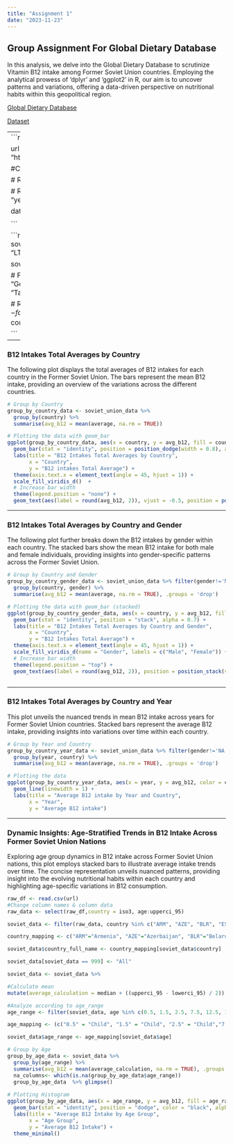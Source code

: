 ```yaml
---
title: "Assignment 1"
date: "2023-11-23"
---
```

## Group Assignment For Global Dietary Database
In this analysis, we delve into the Global Dietary Database to scrutinize Vitamin B12 intake among Former Soviet Union countries. Employing the analytical prowess of 'dplyr' and 'ggplot2' in R, our aim is to uncover patterns and variations, offering a data-driven perspective on nutritional habits within this geopolitical region.

[Global Dietary Database](https://globaldietarydatabase.org/)

[Dataset](https://raw.githubusercontent.com/berkorbay/datasets/master/gdd/gdd_b12_levels.csv)


---
```r

library(dplyr)
library(ggplot2)

url <- "https://raw.githubusercontent.com/berkorbay/datasets/master/gdd/gdd_b12_levels.csv"

#Clean and organize the columns
data <- read.csv(url)


# Replace '999' with 'NA'
data[data == 999] <- NA

# Rename columns
colnames(data) <- c("country", "age", "gender", "urban", "edu", "year", "median", "lowerci_95", "upperci_95")

data$average <- data$median + ((data$upperci_95 - data$lowerci_95) / 2)



```


```r


# Soviet Union data cleaned up and inserted average column by calculating the mean
soviet_union_abbreviations <- c("ARM", "AZE", "BLR", "EST", "GEO", "KAZ", "KGZ", "LVA", "LTU", "MDA", "RUS", "TJK", "TKM", "UKR", "UZB")

soviet_union_data <- data %>%
  filter(country %in% soviet_union_abbreviations)


# Full country names
country_names <- c(
  "Armenia", "Azerbaijan", "Belarus", "Estonia", "Georgia", "Kazakhstan", "Kyrgyzstan", "Latvia", "Lithuania", "Moldova",
  "Russia", "Tajikistan", "Turkmenistan", "Ukraine", "Uzbekistan"
)

# Replace country abbreviations with full names
soviet_union_data$country <- factor(soviet_union_data$country, levels = soviet_union_abbreviations, labels = country_names)

```
---

### B12 Intakes Total Averages by Country
The following plot displays the total averages of B12 intakes for each country in the Former Soviet Union. The bars represent the mean B12 intake, providing an overview of the variations across the different countries.
```r
# Group by Country
group_by_country_data <- soviet_union_data %>%
  group_by(country) %>%
  summarise(avg_b12 = mean(average, na.rm = TRUE))

# Plotting the data with geom_bar
ggplot(group_by_country_data, aes(x = country, y = avg_b12, fill = country)) +
  geom_bar(stat = "identity", position = position_dodge(width = 0.8), alpha = 0.7) +
  labs(title = "B12 Intakes Total Averages by Country",
       x = "Country",
       y = "B12 intakes Total Average") +
  theme(axis.text.x = element_text(angle = 45, hjust = 1)) +
  scale_fill_viridis_d()  + 
  # Increase bar width
  theme(legend.position = "none") +
  geom_text(aes(label = round(avg_b12, 2)), vjust = -0.5, position = position_dodge(width = 0.8)) 

```
---

### B12 Intakes Total Averages by Country and Gender
The following plot further breaks down the B12 intakes by gender within each country. The stacked bars show the mean B12 intake for both male and female individuals, providing insights into gender-specific patterns across the Former Soviet Union.
```r

# Group by Country and Gender
group_by_country_gender_data <- soviet_union_data %>% filter(gender!='NA')%>%
  group_by(country, gender) %>%
  summarise(avg_b12 = mean(average, na.rm = TRUE), .groups = 'drop')

# Plotting the data with geom_bar (stacked)
ggplot(group_by_country_gender_data, aes(x = country, y = avg_b12, fill = factor(gender))) +
  geom_bar(stat = "identity", position = "stack", alpha = 0.7) +
  labs(title = "B12 Intakes Total Averages by Country and Gender",
       x = "Country",
       y = "B12 Intakes Total Average") +
  theme(axis.text.x = element_text(angle = 45, hjust = 1)) +
  scale_fill_viridis_d(name = "Gender", labels = c("Male", "Female")) +
  # Increase bar width
  theme(legend.position = "top") +
  geom_text(aes(label = round(avg_b12, 2)), position = position_stack(vjust = 0.5))



```
---

### B12 Intakes Total Averages by Country and Year
This plot unveils the nuanced trends in mean B12 intake across years for Former Soviet Union countries. Stacked bars represent the average B12 intake, providing insights into variations over time within each country. 
```r

# Group by Year and Country
group_by_country_year_data <- soviet_union_data %>% filter(gender!='NA')%>%
  group_by(year, country) %>%
  summarise(avg_b12 = mean(average, na.rm = TRUE), .groups = 'drop')

# Plotting the data
ggplot(group_by_country_year_data, aes(x = year, y = avg_b12, color = country,alpha = 0.7)) +
  geom_line(linewidth = 1) +
  labs(title = "Average B12 intake by Year and Country",
       x = "Year",
       y = "Average B12 intake") 

```

---

### Dynamic Insights: Age-Stratified Trends in B12 Intake Across Former Soviet Union Nations
Exploring age group dynamics in B12 intake across Former Soviet Union nations, this plot employs stacked bars to illustrate average intake trends over time. The concise representation unveils nuanced patterns, providing insight into the evolving nutritional habits within each country and highlighting age-specific variations in B12 consumption.

```r
raw_df <- read.csv(url)
#Change column names & column data
raw_data <- select(raw_df,country = iso3, age:upperci_95)

soviet_data <- filter(raw_data, country %in% c("ARM", "AZE", "BLR", "EST", "GEO", "KAZ", "KGZ", "LVA", "LTU", "MDA", "RUS", "TJK", "TKM", "UKR", "UZB"))

country_mapping <- c("ARM"="Armenia", "AZE"="Azerbaijan", "BLR"="Belarus", "EST"="Estonia", "GEO"="Georgia", "KAZ"="Kazakhstan", "KGZ"="Kyrgyzstan", "LVA"="Latvia", "LTU"="Lithuania", "MDA"="Moldova", "RUS"="Russia", "TJK"="Tajikistan", "TKM"="Turkmenistan", "UKR"="Ukraine", "UZB"="Uzbekistan") 

soviet_data$country_full_name <- country_mapping[soviet_data$country]

soviet_data[soviet_data == 999] <- "All"

soviet_data <- soviet_data %>%

#Calculate mean
mutate(average_calculation = median + ((upperci_95 - lowerci_95) / 2))

#Analyze according to age_range
age_range <- filter(soviet_data, age %in% c(0.5, 1.5, 2.5, 7.5, 12.5, 17.5, 22.5, 27.5, 32.5, 37.5, 42.5, 47.5, 52.5, 57.5, 62.5, 67.5, 72.5, 77.5, 82.5, 87.5, 92.5, 97.5,"All" ))

age_mapping <- (c("0.5" = "Child", "1.5" = "Child", "2.5" = "Child","7.5" = "Child", "12.5" = "Adolescent", "17.5 "= "Adolescent", "22.5" = "Adult", "27.5" = "Adult", "32.5" = "Adult", "37.5" = "Adult", "42.5" = "Adult","47" = "Adult", "47.5 "= "Adult", "52.5" = "Adult", "57.5" = "Adult", "62.5" = "Elderly","67.5" = "Elderly", "72.5" = "Elderly", "77.5 "= "Elderly", "82.5" = "Elderly", "87.5" = "Elderly", "92.5" = "Elderly","97.5" = "Elderly", "All" = "Undefined"))

soviet_data$age_range <- age_mapping[soviet_data$age]

# Group by Age
group_by_age_data <- soviet_data %>%
  group_by(age_range) %>%
  summarise(avg_b12 = mean(average_calculation, na.rm = TRUE), .groups = 'drop')
  na_columns<- which(is.na(group_by_age_data$age_range))
  group_by_age_data  %>% glimpse()
  
# Plotting Histogram
ggplot(group_by_age_data, aes(x = age_range, y = avg_b12, fill = age_range)) +
  geom_bar(stat = "identity", position = "dodge", color = "black", alpha = 0.7) +
  labs(title = "Average B12 Intake by Age Group",
       x = "Age Group",
       y = "Average B12 Intake") +
  theme_minimal()


```
